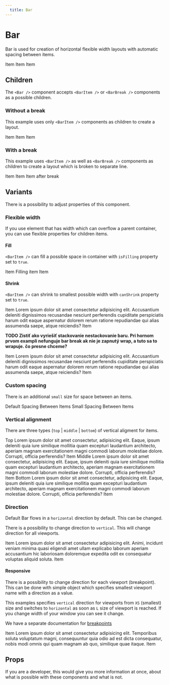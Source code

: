 ```yaml
---
  title: Bar
---
```


# Bar

Bar is used for creation of horizontal flexible width layouts with automatic 
spacing between items.

<Bar>
  <BarItem>
    <Rectangle>Item</Rectangle>
  </BarItem>
  <BarItem>
    <Rectangle>Item</Rectangle>
  </BarItem>
  <BarItem>
    <Rectangle>Item</Rectangle>
  </BarItem>
</Bar>

## Children

The `<Bar />` component accepts `<BarItem />` or `<BarBreak />` components as 
a possible children.

### Without a break

This example uses only `<BarItem />` components as children to create a layout.

<Preview>
  <Bar>
    <BarItem>
      <Rectangle>Item</Rectangle>
    </BarItem>
    <BarItem>
      <Rectangle>Item</Rectangle>
    </BarItem>
    <BarItem>
      <Rectangle>Item</Rectangle>
    </BarItem>
  </Bar>
</Preview>

### With a break

This example uses `<BarItem />` as well as `<BarBreak />` components as children 
to create a layout which is broken to separate line.

<Preview>
  <Bar>
    <BarItem>
      <Rectangle>Item</Rectangle>
    </BarItem>
    <BarItem>
      <Rectangle>Item</Rectangle>
    </BarItem>
    <BarBreak />
    <BarItem>
      <Rectangle>Item after break</Rectangle>
    </BarItem>
  </Bar>
</Preview>

## Variants

There is a possibility to adjust properties of this component.

### Flexible width

If you use element that has width which can overflow a parent container, you 
can use flexible properties for children items. 

#### Fill

`<BarItem />` can fill a possible space in container with `isFilling` property set to `true`.

<Preview>
  <Bar>
    <BarItem>
      <Rectangle>Item</Rectangle>
    </BarItem>
    <BarItem isFilling>
      <Rectangle>Filling item</Rectangle>
    </BarItem>
    <BarItem>
      <Rectangle>Item</Rectangle>
    </BarItem>
  </Bar>
</Preview>

#### Shrink

`<BarItem />` can shrink to smallest possible width with `canShrink` property set to `true`.

<Preview>
  <Bar>
    <BarItem>
      <Rectangle>Item</Rectangle>
    </BarItem>
    <BarItem>
      <Rectangle>
        Lorem ipsum dolor sit amet consectetur adipisicing elit. Accusantium
        deleniti dignissimos recusandae nesciunt perferendis cupiditate
        perspiciatis harum odit eaque aspernatur dolorem rerum ratione
        repudiandae qui alias assumenda saepe, atque reiciendis?
      </Rectangle>
    </BarItem>
    <BarItem>
      <Rectangle>Item</Rectangle>
    </BarItem>
  </Bar>
</Preview>

<strong>TODO Zistiť ako vyriešiť stackovanie nestackovanie baru. Pri hornom prvom exampli nefunguje bar break ak nie je zapnutý wrap, a tuto sa to wrapuje. čo presne chceme?</strong>

<Preview>
  <Bar>
    <BarItem>
      <Rectangle>Item</Rectangle>
    </BarItem>
    <BarItem canShrink>
      <Rectangle>
        Lorem ipsum dolor sit amet consectetur adipisicing elit. Accusantium
        deleniti dignissimos recusandae nesciunt perferendis cupiditate
        perspiciatis harum odit eaque aspernatur dolorem rerum ratione
        repudiandae qui alias assumenda saepe, atque reiciendis?
      </Rectangle>
    </BarItem>
    <BarItem>
      <Rectangle>Item</Rectangle>
    </BarItem>
  </Bar>
</Preview>

### Custom spacing

There is an additional `small` size for space between an items.

<Preview>
  <Bar>
    <BarItem>
      <Rectangle>Default</Rectangle>
    </BarItem>
    <BarItem>
      <Rectangle>Spacing</Rectangle>
    </BarItem>
    <BarItem>
      <Rectangle>Between</Rectangle>
    </BarItem>
    <BarItem>
      <Rectangle>Items</Rectangle>
    </BarItem>
  </Bar>
  <Bar space="small">
    <BarItem>
      <Rectangle>Small</Rectangle>
    </BarItem>
    <BarItem>
      <Rectangle>Spacing</Rectangle>
    </BarItem>
    <BarItem>
      <Rectangle>Between</Rectangle>
    </BarItem>
    <BarItem>
      <Rectangle>Items</Rectangle>
    </BarItem>
  </Bar>
</Preview>

### Vertical alignment

There are three types (`top` | `middle` | `bottom`) of vertical aligment for items. 

<Preview>
  <Bar align="top">
    <BarItem>
      <Rectangle>Top</Rectangle>
    </BarItem>
    <BarItem isFilling>
      <Rectangle>
        Lorem ipsum dolor sit amet consectetur, adipisicing elit. Eaque, ipsum
        deleniti quia iure similique mollitia quam excepturi laudantium
        architecto, aperiam magnam exercitationem magni commodi laborum
        molestiae dolore. Corrupti, officia perferendis?
      </Rectangle>
    </BarItem>
    <BarItem>
      <Rectangle>Item</Rectangle>
    </BarItem>
  </Bar>
  <Bar align="middle">
    <BarItem>
      <Rectangle>Middle</Rectangle>
    </BarItem>
    <BarItem isFilling>
      <Rectangle>
        Lorem ipsum dolor sit amet consectetur, adipisicing elit. Eaque, ipsum
        deleniti quia iure similique mollitia quam excepturi laudantium
        architecto, aperiam magnam exercitationem magni commodi laborum
        molestiae dolore. Corrupti, officia perferendis?
      </Rectangle>
    </BarItem>
    <BarItem>
      <Rectangle>Item</Rectangle>
    </BarItem>
  </Bar>
  <Bar align="bottom">
    <BarItem>
      <Rectangle>Bottom</Rectangle>
    </BarItem>
    <BarItem isFilling>
      <Rectangle>
        Lorem ipsum dolor sit amet consectetur, adipisicing elit. Eaque, ipsum
        deleniti quia iure similique mollitia quam excepturi laudantium
        architecto, aperiam magnam exercitationem magni commodi laborum
        molestiae dolore. Corrupti, officia perferendis?
      </Rectangle>
    </BarItem>
    <BarItem>
      <Rectangle>Item</Rectangle>
    </BarItem>
  </Bar>
</Preview>

### Direction

Default Bar flows in a `horizontal` direction by default. This can be changed.

There is a possibility to change direction to `vertical`. This will change 
direction for all viewports. 

<Preview>
  <Bar direction="vertical">
    <BarItem>
      <Rectangle>Item</Rectangle>
    </BarItem>
    <BarItem isFilling>
      <Rectangle tag="p">
        Lorem ipsum dolor sit amet consectetur adipisicing elit. Animi,
        incidunt veniam minima quasi eligendi amet ullam explicabo laborum
        aperiam accusantium hic laboriosam doloremque expedita odit ex
        consequatur voluptas aliquid soluta.
      </Rectangle>
    </BarItem>
    <BarItem>
      <Rectangle>Item</Rectangle>
    </BarItem>
  </Bar>
</Preview>

#### Responsive

There is a possibility to change direction for each viewport (breakpoint). 
This can be done with simple object which specifies smallest viewport name with 
a direction as a value.

This examples specifies `vertical` direction for viewports from `XS` (smallest) 
size and switches to `horizontal` as soon as `L` size of viewport is reached. If 
you change width of your window you can see it change.

We have a separate documentation for [breakpoints](/utilities/breakpoints)

<Preview>
  <Bar direction={{ xs: "vertical", l: "horizontal" }}>
    <BarItem>
      <Rectangle>Item</Rectangle>
    </BarItem>
    <BarItem isFilling>
      <Rectangle>
        Lorem ipsum dolor sit amet consectetur adipisicing elit. Temporibus
        soluta voluptatum magni, consequuntur quia odio ad est dicta
        consequatur, nobis modi omnis qui quam magnam ab quo, similique quae
        itaque.
      </Rectangle>
    </BarItem>
    <BarItem>
      <Rectangle>Item</Rectangle>
    </BarItem>
  </Bar>
</Preview>

## Props

If you are a developer, this would give you more information at once, about what 
is possible with these components and what is not.

<Props component={bar} />
<Props component={baritem} />
<Props component={barbreak} />
